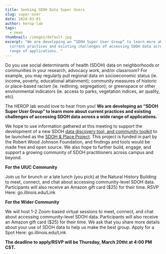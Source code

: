 ```yaml
---
title: Seeking SDOH Data Super Users
slug: super-user
date: 2024-03-01
author: herop-lab
tags:
  - news
thumbnail: /images/default.jpg
excerpt: "We are developing an “SDOH Super User Group” to learn more about
  current practices and existing challenges of accessing SDOH data across a wide
  range of applications. "
---
```

Do you use social determinants of health (SDOH) data on neighborhoods or communities in your research, advocacy work, and/or classroom? For example, you may regularly pull regional data on socioeconomic status (ie. income, poverty, educational attainment); community measures of historic or place-based racism (ie. redlining, segregation); or greenspace or other environmental indicators (ie. access to parks, vegetation indices, air quality, etc). 

The HEROP lab would love to hear from you! **We are developing an “SDOH Super User Group” to learn more about current practices and existing challenges of accessing SDOH data across a wide range of applications.** 

We hope to use information gathered at this meeting to support the development of a new SDOH [data discovery tool, and community toolkit](https://sdohplace.org/news/introducing-the-sdoh-place-project) to be launched as the [SDOH & Place Project](https://sdohplace.org/). This project is funded in part by the Robert Wood Johnson Foundation, and findings and tools would be made free and open source. We also hope to further build, engage, and support a growing community of SDOH practitioners across campus and beyond. 

**For the UIUC Community**

Join us for brunch or a late lunch (you pick) at the Natural History Building to meet, connect, and chat about accessing community-level SDOH data. Participants will also receive an Amazon gift card ($25) for their time. RSVP Here: go.illinois.edu/Link

**For the Wider Community**

We will host 1-2 Zoom-based virtual sessions to meet, connect, and chat about accessing community-level SDOH data. Participants will also receive an Amazon gift card ($25) for their time. We ask that you share more details about your use of SDOH data to help us make the best group.  Apply for a Spot Here: go.illinois.edu/Link

**The deadline to apply/RSVP will be Thursday, March 20tht at 4:00 PM CST.**
